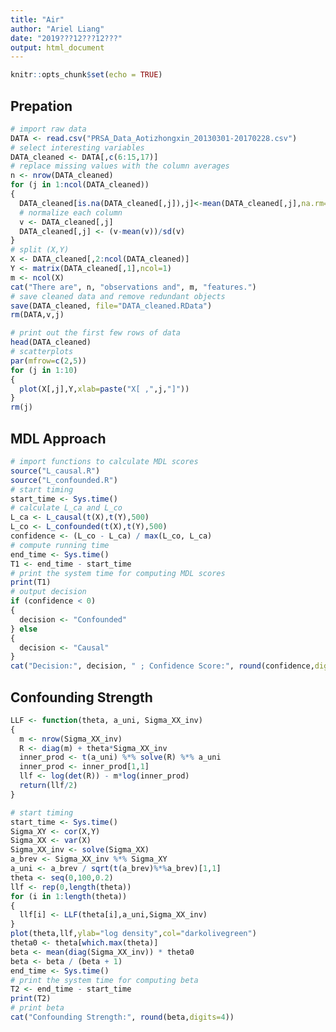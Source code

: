 ---
title: "Air"
author: "Ariel Liang"
date: "2019???12???12???"
output: html_document
---

```{r setup, include=FALSE}
knitr::opts_chunk$set(echo = TRUE)
```

## Prepation

```{r preparation, include=TRUE}
# import raw data
DATA <- read.csv("PRSA_Data_Aotizhongxin_20130301-20170228.csv")
# select interesting variables
DATA_cleaned <- DATA[,c(6:15,17)]
# replace missing values with the column averages
n <- nrow(DATA_cleaned)
for (j in 1:ncol(DATA_cleaned))
{
  DATA_cleaned[is.na(DATA_cleaned[,j]),j]<-mean(DATA_cleaned[,j],na.rm=TRUE)
  # normalize each column
  v <- DATA_cleaned[,j]
  DATA_cleaned[,j] <- (v-mean(v))/sd(v)
}
# split (X,Y)
X <- DATA_cleaned[,2:ncol(DATA_cleaned)]
Y <- matrix(DATA_cleaned[,1],ncol=1)
m <- ncol(X)
cat("There are", n, "observations and", m, "features.")
# save cleaned data and remove redundant objects
save(DATA_cleaned, file="DATA_cleaned.RData")
rm(DATA,v,j)
```

```{r statistical dependency, include=TRUE}
# print out the first few rows of data
head(DATA_cleaned)
# scatterplots
par(mfrow=c(2,5))
for (j in 1:10)
{
  plot(X[,j],Y,xlab=paste("X[ ,",j,"]"))
}
rm(j)
```

## MDL Approach

```{r MDL, include=TRUE}
# import functions to calculate MDL scores
source("L_causal.R")
source("L_confounded.R")
# start timing
start_time <- Sys.time()
# calculate L_ca and L_co
L_ca <- L_causal(t(X),t(Y),500)
L_co <- L_confounded(t(X),t(Y),500)
confidence <- (L_co - L_ca) / max(L_co, L_ca)
# compute running time
end_time <- Sys.time()
T1 <- end_time - start_time
# print the system time for computing MDL scores
print(T1)
# output decision
if (confidence < 0)
{
  decision <- "Confounded"
} else
{
  decision <- "Causal"
}
cat("Decision:", decision, " ; Confidence Score:", round(confidence,digits=4))
```


## Confounding Strength

```{r Log Density, include=TRUE}
LLF <- function(theta, a_uni, Sigma_XX_inv)
{
  m <- nrow(Sigma_XX_inv)
  R <- diag(m) + theta*Sigma_XX_inv
  inner_prod <- t(a_uni) %*% solve(R) %*% a_uni
  inner_prod <- inner_prod[1,1]
  llf <- log(det(R)) - m*log(inner_prod)
  return(llf/2)
}
```


```{r beta, include=TRUE}
# start timing
start_time <- Sys.time()
Sigma_XY <- cor(X,Y)
Sigma_XX <- var(X)
Sigma_XX_inv <- solve(Sigma_XX)
a_brev <- Sigma_XX_inv %*% Sigma_XY
a_uni <- a_brev / sqrt(t(a_brev)%*%a_brev)[1,1]
theta <- seq(0,100,0.2)
llf <- rep(0,length(theta))
for (i in 1:length(theta))
{
  llf[i] <- LLF(theta[i],a_uni,Sigma_XX_inv)
}
plot(theta,llf,ylab="log density",col="darkolivegreen")
theta0 <- theta[which.max(theta)]
beta <- mean(diag(Sigma_XX_inv)) * theta0
beta <- beta / (beta + 1)
end_time <- Sys.time()
# print the system time for computing beta
T2 <- end_time - start_time
print(T2)
# print beta
cat("Confounding Strength:", round(beta,digits=4))
```

